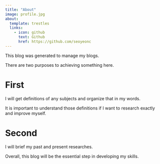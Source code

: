 ```yaml
---
title: "About"
image: profile.jpg
about:
  template: trestles
  links:
    - icon: github
      text: Github
      href: https://github.com/seoyeonc
---
```


This blog was generated to manage my blogs.

There are two purposes to achieving something here.

# First

I will get definitions of any subjects and organize that in my words.

It is important to understand those definitions if I want to research exactly and improve myself.

# Second

I will brief my past and present researches.

Overall, this blog will be the essential step in developing my skills.